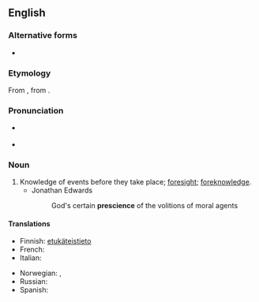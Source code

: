 ==English==

===Alternative forms===
* {{l|en|præscience}} {{qualifier|archaic}}

===Etymology===
From {{etyl|fr|en}} {{m|fr|prescience|}}, from {{etyl|la|en}} {{m|la|praescientia|}}.

===Pronunciation===
* {{a|RP}} {{IPA|/ˈpɹɛsɪ.əns/|lang=en}}
* {{a|?}} {{IPA|/ˈpɹɛʃɨns/|lang=en}}

===Noun===
{{en-noun|-|s}}

# Knowledge of events before they take place; [[foresight]]; [[foreknowledge]].
#* Jonathan Edwards
#*: God's certain '''prescience''' of the volitions of moral agents

====Translations====
{{trans-top|Knowledge of events before they take place; foresight; foreknowledge}}
* Finnish: [[etukäteinen|etukäteis]][[tieto]]
* French: {{t+|fr|prescience}}
* Italian: {{t|it|preveggenza|f}}
{{trans-mid}}
* Norwegian: {{t|no|klarsyn|n}}, {{t|no|framsyn}}
* Russian: {{t+|ru|предви́дение|n}}
* Spanish: {{t+|es|presciencia|f}}
{{trans-bottom}}